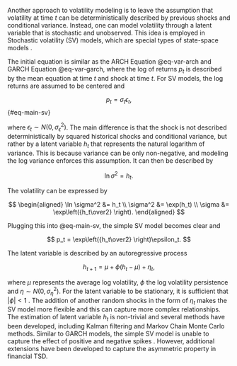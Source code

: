 Another approach to volatility modeling is to leave the assumption that volatility at time $t$ can be deterministically described by previous shocks and conditional variance. Instead, one can model volatility through a latent variable
that is stochastic and unobserved. This idea is employed in Stochastic volatility (SV) models, which are special 
types of state-space models \parencite[Chap. 11.2]{Tsay2005_AnalysisFinancialTime}.

The initial equation is similar as the ARCH Equation  @eq-var-arch and GARCH Equation @eq-var-garch, where the log of
returns $p_t$ is described
by the mean equation at time $t$ and shock at time $t$. For SV models, the log returns are assumed to be centered and

$$
p_t = \sigma_t \epsilon_t,
$$ {#eq-main-sv}

where $\epsilon_t \sim N(0, \sigma^2_\epsilon)$. The main difference is that the shock is not described deterministically by
squared historical shocks and conditional variance, but rather by a latent variable $h_t$ that represents the natural logarithm of
variance. This is because variance can be only non-negative, and modeling the log variance enforces this assumption. It can then
be described by

$$
\ln \sigma^2 = h_t.
$$

The volatility can be expressed by

$$
\begin{aligned}
\ln \sigma^2 &= h_t \\
\sigma^2     &= \exp(h_t) \\
\sigma       &= \exp\left({h_t\over2} \right).
\end{aligned}
$$

Plugging this into @eq-main-sv, the simple SV model becomes clear and

$$
p_t = \exp\left({h_t\over2} \right)\epsilon_t.
$$

The latent variable is described by an autoregressive process

$$
h_{t+1} = \mu + \phi(h_t - \mu) + \eta_t,
$$

where $\mu$ represents the average log volatility, $\phi$ the log volatility persistence and $\eta\sim N(0, \sigma^2_\eta)$. For the 
latent variable to be stationary, it is sufficient that $|\phi| < 1$ \parencite{Kim1998_StochasticVolatilityLH}. The addition of
another random shocks in the form of $\eta_t$ makes the SV model more flexible and this can capture more complex relationships.
The estimation of latent variable $h_t$ is non-trivial and several methods have been developed, including Kalman filtering and
Markov Chain Monte Carlo methods. Similar to GARCH models, the simple SV model is unable to capture the effect of positive
and negative spikes \parencite[Chap. 3.12]{Tsay2005_AnalysisFinancialTime}. However, additional extensions have been developed
to capture the asymmetric property in financial TSD.